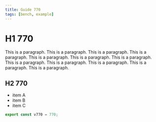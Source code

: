 ```yaml
---
title: Guide 770
tags: [bench, example]
---
```


# H1 770

This is a paragraph. This is a paragraph. This is a paragraph. This is a paragraph. This is a paragraph. This is a paragraph. This is a paragraph. This is a paragraph. This is a paragraph. This is a paragraph. This is a paragraph. This is a paragraph. 

## H2 770

- item A
- item B
- item C

```ts
export const v770 = 770;
```